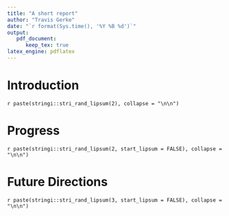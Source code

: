 ```yaml
---
title: "A short report"
author: "Travis Gerke"
date: "`r format(Sys.time(), '%Y %B %d')`"
output: 
   pdf_document: 
      keep_tex: true
latex_engine: pdflatex
---
```

   
# Introduction

`r paste(stringi::stri_rand_lipsum(2), collapse = "\n\n")`

# Progress

`r paste(stringi::stri_rand_lipsum(2, start_lipsum = FALSE), collapse = "\n\n")`

# Future Directions

`r paste(stringi::stri_rand_lipsum(3, start_lipsum = FALSE), collapse = "\n\n")`
